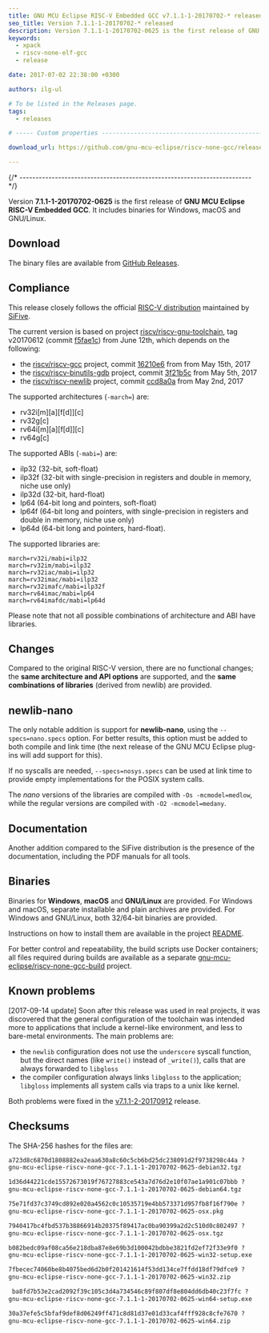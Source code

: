 ```yaml
---
title: GNU MCU Eclipse RISC-V Embedded GCC v7.1.1-1-20170702-* released
seo_title: Version 7.1.1-1-20170702-* released
description: Version 7.1.1-1-20170702-0625 is the first release of GNU MCU Eclipse RISC-V Embedded GCC.
keywords:
  - xpack
  - riscv-none-elf-gcc
  - release

date: 2017-07-02 22:38:00 +0300

authors: ilg-ul

# To be listed in the Releases page.
tags:
  - releases

# ----- Custom properties -----------------------------------------------------

download_url: https://github.com/gnu-mcu-eclipse/riscv-none-gcc/releases/tag/v7.1.1-1-20170702-0625/

---
```



{/* ------------------------------------------------------------------------ */}

Version **7.1.1-1-20170702-0625** is the first release of **GNU MCU Eclipse RISC-V Embedded GCC**. It includes binaries for Windows, macOS and GNU/Linux.

<!-- truncate -->

<PageMetadata title={frontMatter.seo_title} />

## Download

The binary files are available from <a href={frontMatter.download_url}>GitHub Releases</a>.

## Compliance

This release closely follows the official [RISC-V distribution](https://github.com/riscv/riscv-gcc) maintained by [SiFive](https://www.sifive.com).

The current version is based on project [riscv/riscv-gnu-toolchain](https://github.com/riscv/riscv-gnu-toolchain), tag v20170612 (commit [f5fae1c](https://github.com/riscv/riscv-gnu-toolchain/tree/f5fae1c27b2365da773816ddcd92f533867f28ec)) from June 12th, which depends on the following:

* the [riscv/riscv-gcc](https://github.com/riscv/riscv-gcc) project, commit [16210e6](https://github.com/riscv/riscv-gcc/commit/16210e6270e200cd4892a90ecef608906be3a130) from from May 15th, 2017
* the [riscv/riscv-binutils-gdb](https://github.com/riscv/riscv-binutils-gdb) project, commit [3f21b5c](https://github.com/riscv/riscv-binutils-gdb/commit/3f21b5c9675db61ef5462442b6a068d4a3da8aaf) from May 5th, 2017
* the [riscv/riscv-newlib](https://github.com/riscv/riscv-newlib) project, commit [ccd8a0a](https://github.com/riscv/riscv-newlib/commit/ccd8a0a4ffbbc00400892334eaf64a1616302b35) from May 2nd, 2017

The supported architectures (`-march=`) are:

* rv32i[m][a][f[d]][c]
* rv32g[c]
* rv64i[m][a][f[d]][c]
* rv64g[c]

The supported ABIs (`-mabi=`) are:

* ilp32 (32-bit, soft-float)
* ilp32f (32-bit with single-precision in registers and double in memory, niche use only)
* ilp32d (32-bit, hard-float)
* lp64 (64-bit long and pointers, soft-float)
* lp64f (64-bit long and pointers, with single-precision in registers and double in memory, niche use only)
* lp64d (64-bit long and pointers, hard-float).

The supported libraries are:

```console
march=rv32i/mabi=ilp32
march=rv32im/mabi=ilp32
march=rv32iac/mabi=ilp32
march=rv32imac/mabi=ilp32
march=rv32imafc/mabi=ilp32f
march=rv64imac/mabi=lp64
march=rv64imafdc/mabi=lp64d
```

Please note that not all possible combinations of architecture and ABI have libraries.

## Changes

Compared to the original RISC-V version, there are no functional changes; the **same architecture and API options** are supported, and the **same combinations of libraries** (derived from newlib) are provided.

## newlib-nano

The only notable addition is support for **newlib-nano**, using the `--specs=nano.specs` option. For better results, this option must be added to both compile and link time (the next release of the GNU MCU Eclipse plug-ins will add support for this).

If no syscalls are needed, `--specs=nosys.specs` can be used at link time to provide empty implementations for the POSIX system calls.

The _nano_ versions of the libraries are compiled with `-Os -mcmodel=medlow`, while the regular versions are compiled with `-O2 -mcmodel=medany`.

## Documentation

Another addition compared to the SiFive distribution is the presence of the documentation, including the PDF manuals for all tools.

## Binaries

Binaries for **Windows**, **macOS** and **GNU/Linux** are provided. For Windows and macOS, separate installable and plain archives are provided. For Windows and GNU/Linux, both 32/64-bit binaries are provided.

Instructions on how to install them are available in the project [README](https://github.com/xpack-dev-tools/riscv-none-embed-gcc-xpack).

For better control and repeatability, the build scripts use Docker containers; all files required during builds are available as a separate [gnu-mcu-eclipse/riscv-none-gcc-build](https://github.com/gnu-mcu-eclipse/riscv-none-gcc-build) project.

## Known problems

[2017-09-14 update] Soon after this release was used in real projects, it was discovered that the general configuration of the toolchain was intended more to applications that include a kernel-like environment, and less to bare-metal environments. The main problems are:

* the `newlib` configuration does not use the `underscore` syscall function, but the direct names (like `write()` instead of `_write()`), calls that are always forwarded to `libgloss`
* the compiler configuration always links `libgloss` to the application; `libgloss` implements all system calls via traps to a unix like kernel.

Both problems were fixed in the [v7.1.1-2-20170912](/blog/2017/09/13/riscv-none-gcc-v7-1-1-2-20170912-released/) release.

## Checksums

The SHA-256 hashes for the files are:

```txt
a723d8c6870d1808882ea2eaa630a8c60c5cb6bd25dc238091d2f9738298c44a ?
gnu-mcu-eclipse-riscv-none-gcc-7.1.1-1-20170702-0625-debian32.tgz

1d36d44221cde15572673019f76727883ce543a7d76d2e10f07ae1a901c07bbb ?
gnu-mcu-eclipse-riscv-none-gcc-7.1.1-1-20170702-0625-debian64.tgz

75e71fd37c3749cd892e020a4562c0c10535719e4bb573371d957fb8f16f790e ?
gnu-mcu-eclipse-riscv-none-gcc-7.1.1-1-20170702-0625-osx.pkg

7940417bc4fbd537b38866914b20375f89417ac0ba90399a2d2c510d0c802497 ?
gnu-mcu-eclipse-riscv-none-gcc-7.1.1-1-20170702-0625-osx.tgz

b082bedc09af08ca56e218dba87e8e69b3d100042bdbbe3821fd2ef72f33e9f0 ?
gnu-mcu-eclipse-riscv-none-gcc-7.1.1-1-20170702-0625-win32-setup.exe

7fbecec74060be8b4075bed6d2b0f201421614f53dd134ce7ffdd18df79dfce9 ?
gnu-mcu-eclipse-riscv-none-gcc-7.1.1-1-20170702-0625-win32.zip

 ba8fd7b53e2cad2092f39c105c3d4a734546c89f807df8e804dd6db40c23f7fc ?
gnu-mcu-eclipse-riscv-none-gcc-7.1.1-1-20170702-0625-win64-setup.exe

30a37efe5c5bfaf9def8d06249ff471c8d81d37e01d33caf4fff928c8cfe7670 ?
gnu-mcu-eclipse-riscv-none-gcc-7.1.1-1-20170702-0625-win64.zip
```
